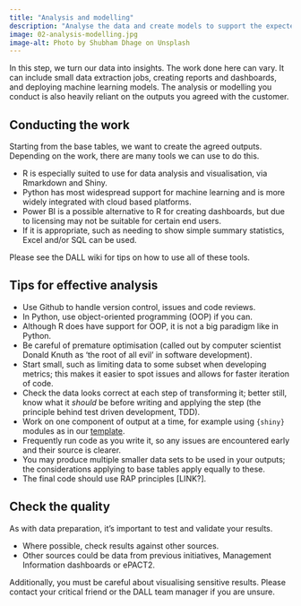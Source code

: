 ```yaml
---
title: "Analysis and modelling"
description: "Analyse the data and create models to support the expected outputs."
image: 02-analysis-modelling.jpg
image-alt: Photo by Shubham Dhage on Unsplash
---
```


In this step, we turn our data into insights. The work done here can vary. It can include small data extraction jobs, creating reports and dashboards, and deploying machine learning models. The analysis or modelling you conduct is also heavily reliant on the outputs you agreed with the customer.

## Conducting the work
Starting from the base tables, we want to create the agreed outputs. Depending on the work, there are many tools we can use to do this. 

- R is especially suited to use for data analysis and visualisation, via Rmarkdown and Shiny.
- Python has most widespread support for machine learning and is more widely integrated with cloud based platforms.
- Power BI is a possible alternative to R for creating dashboards, but due to licensing may not be suitable for certain end users.
- If it is appropriate, such as needing to show simple summary statistics, Excel and/or SQL can be used.

Please see the DALL wiki for tips on how to use all of these tools.

## Tips for effective analysis
- Use Github to handle version control, issues and code reviews.
- In Python, use object-oriented programming (OOP) if you can. 
- Although R does have support for OOP, it is not a big paradigm like in Python.
- Be careful of premature optimisation (called out by computer scientist Donald Knuth as 'the root of all evil' in software development).
- Start small, such as limiting data to some subset when developing metrics; this makes it easier to spot issues and allows for faster iteration of code.
- Check the data looks correct at each step of transforming it; better still, know what it _should_ be before writing and applying the step (the principle behind test driven development, TDD).
- Work on one component of output at a time, for example using `{shiny}` modules as in our [template](https://github.com/nhsbsa-data-analytics/nhsbsaShinyR).
- Frequently run code as you write it, so any issues are encountered early and their source is clearer.
- You may produce multiple smaller data sets to be used in your outputs; the considerations applying to base tables apply equally to these.
- The final code should use RAP principles [LINK?].

## Check the quality
As with data preparation, it's important to test and validate your results. 

- Where possible, check results against other sources.
- Other sources could be data from previous initiatives, Management Information dashboards or ePACT2.

Additionally, you must be careful about visualising sensitive results. Please contact your critical friend or the DALL team manager if you are unsure.